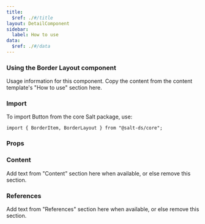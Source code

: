 ```yaml
---
title:
  $ref: ./#/title
layout: DetailComponent
sidebar:
  label: How to use
data:
  $ref: ./#/data
---
```


### Using the Border Layout component

Usage information for this component. Copy the content from the content
template's "How to use" section here.

### Import

To import Button from the core Salt package, use:

```
import { BorderItem, BorderLayout } from "@salt-ds/core";
```

### Props

<PropsTable componentName="BorderLayout" />

### Content

Add text from "Content" section here when available, or else remove this
section.

### References

Add text from "References" section here when available, or else remove this
section.

